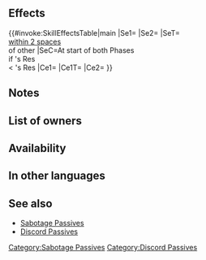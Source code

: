 {{Passive
|name=Atk/Res Discord
|type=B
|exclusive=0
|canUseWeapon={{WeaponList|All}}
|canUseMove={{MoveList|Infantry,Flying}}
|properties=random_owner
|1name=Atk/Res Discord
|alt1name=Atk Res Discord
|1tagid=SID_攻撃魔防の不和
|1effect=At start of player phase or enemy phase, inflicts Atk/Res-6 and【Discord】on foes with Res < unit's Res and that are within 2 spaces of another foe through their next actions.<br><br>Inflicts penalty on foe's Atk/Res during combat = number of foes inflicted with【Discord】 within 2 spaces of target, including target, × 2, + 4 (max 10) and deals damage = 15% of unit's Res (excluding area-of-effect Specials).<br><br>【Discord】<br>Inflicts Atk/Spd/Def/Res-X on unit during combat (X = 2 + number of allies within 2 spaces of unit; max 5) through its next action.
|1cost=300
|1required=Sabotage Atk 3;Sabotage Res 3
}}
==Effects==
{{#invoke:SkillEffectsTable|main
|Se1={{Eft|Penalties|Atk/Res|6}}
|Se2={{SEt|Discord}}
|SeT={{Tgt|Foes}}<br>[[within 2 spaces]]<br>of other {{Tgt|Foes}}
|SeC=At start of both Phases<br>if {{Tgt|Foe}}'s Res<br>< {{Tgt|Unit}}'s Res
|Ce1={{Eft|Temporary debuffs|Atk/Res|2 x {{Tgt|Foes}} with<br>{{SEt|Discord}} [[within 2 spaces]]<br>of {{Tgt|Target Foe}}, +4<br>(including {{Tgt|Target Foe}})|max=10}}
|Ce1T={{Tgt|Foe}}
|Ce2={{Eft|Damage Boost|15% of {{Tgt|Unit}}'s Res}}
}}
==Notes==
{{Penalties}}
{{Discord}}
{{Temporary debuffs}}
{{DamageBoost}}
==List of owners==
{{Skill Hero List}}
==Availability==
{{PassiveFocusList}}
{{PassiveDistributionList}}
{{PassiveCombatManualList}}
==In other languages==
{{OtherLanguages
|english=Atk/Res Discord
|japanese=
|german=
|spanishEU=
|spanishLA=
|french=
|italian=
|chineseTW=
|portuguese=
}}

==See also==
{{See also skills|cond=(Description LIKE '%【Discord】%' OR Description LIKE '%number of foes inflicted with%' OR Description LIKE '%active on foe and any foe within _ spaces of foe%' OR Description LIKE '%number of foes within _ spaces of target with %') AND Exclusive='1'}}
* [[Sabotage Passives]]
* [[Skill families/B Passives#Discord|Discord Passives]]
{{Passives Navbox|B}}
[[Category:Sabotage Passives]]
[[Category:Discord Passives]]